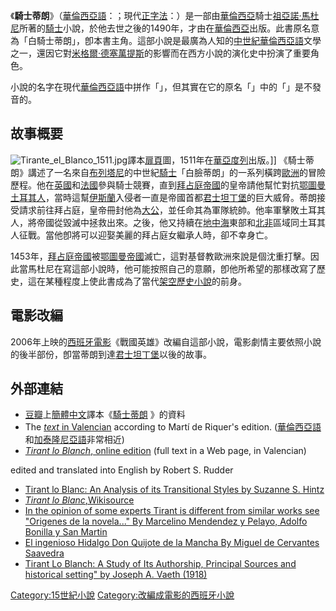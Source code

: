 {{noteTA
|G1=Show
|1=zh-tw:朱亞諾·馬托雷爾;zh-hk:祖亞諾·馬杜尼;zh-cn:朱亚诺·马托雷尔;
}}

{{Infobox book
| name = 騎士蒂朗<br/>{{lang|ca|Tirant lo Blanch}}
| image = Tirant lo blanc.jpg
| image_size     = 
| caption        = 1490年初版的末頁
| author         = [[祖亞諾·馬杜尼|祖亞諾·馬杜尼]]<br/>{{tsl|en|Martí Joan de Galba|馬蒂·祖安·德·加爾巴}}
| audio_read_by  = 
| title_orig     = 
| title_working  = 
| translator     = 
| illustrator    = 
| cover_artist   = 
| country        = [[華倫西亞王國|華倫西亞王國]]
| language       = [[華倫西亞語|華倫西亞語]]
| series         = 
| subject        = 
| genre          = [[騎士文學|騎士文學]]
| publisher      = 馬蒂·祖安·德·加爾巴
| pub_date       = 1490年
| media_type     = 
| pages          = 
| awards         = 
| isbn           = 
| oclc           = 
| dewey          = 849.9
| congress       = 
| preceded_by    = 
| followed_by    = 
}}

《'''騎士蒂朗'''》（[[華倫西亞語|華倫西亞語]]：{{lang|ca|Tirant lo Blanch}}；現代[[正字法|正字法]]：{{lang|ca|Tirant lo Blanc}}）是一部由[[華倫西亞王國|華倫西亞]]騎士[[祖亞諾·馬杜尼|祖亞諾·馬杜尼]]所著的[[騎士文學|騎士]]小說，於他去世之後的1490年，才由{{tsl|en|Martí Joan de Galba|馬蒂·祖安·德·加爾巴}}在[[華倫西亞|華倫西亞]]出版。此書原名意為「白騎士蒂朗」，卽本書主角。這部小說是最廣為人知的[[中世紀|中世紀]][[華倫西亞語|華倫西亞語]]文學之一，還因它對[[米格爾·德塞萬提斯|米格爾·德塞萬提斯]]的影響而在西方小說的演化史中扮演了重要角色。

小說的名字在現代[[華倫西亞語|華倫西亞語]]中拼作「{{lang|ca|Tirant lo Blanc}}」，但其實在它的原名「{{lang|ca|Tirant lo Blanch}}」中的「{{lang|ca|h}}」是不發音的。

==故事概要==
[[File:Tirante_el_Blanco_1511.jpg|thumb]]譯本[[扉頁|扉頁]]圖，1511年在[[華亞度列|華亞度列]]出版。]]
《騎士蒂朗》講述了一名來自[[布列塔尼|布列塔尼]]的中世紀[[騎士|騎士]]「白臉蒂朗」的一系列橫跨[[歐洲|歐洲]]的冒險歷程。他在[[英國|英國]]和[[法國|法國]]參與騎士競賽，直到[[拜占庭帝國|拜占庭帝國]]的皇帝請他幫忙對抗[[鄂圖曼土耳其人|鄂圖曼土耳其人]]，當時這幫[[伊斯蘭|伊斯蘭]]入侵者一直是帝國首都[[君士坦丁堡|君士坦丁堡]]的巨大威脅。蒂朗接受請求前往拜占庭，皇帝冊封他為[[大公_(拜占庭)|大公]]，並任命其為軍隊統帥。他率軍擊敗土耳其人，將帝國從毀滅中拯救出來。之後，他又持續在[[地中海|地中海]]東部和[[北非|北非]]區域同土耳其人征戰。當他卽將可以迎娶美麗的拜占庭女繼承人時，卻不幸身亡。

1453年，[[拜占庭帝國|拜占庭帝國]]被[[鄂圖曼帝國|鄂圖曼帝國]]滅亡，這對基督教歐洲來說是個沈重打擊。因此當馬杜尼在寫這部小說時，他可能按照自己的意願，卽他所希望的那樣改寫了歷史，這在某種程度上使此書成為了當代[[架空歷史小說|架空歷史小說]]的前身。

==電影改編==
{{主條目|戰國英雄}}
2006年上映的[[西班牙電影|西班牙電影]]《戰國英雄》改編自這部小說，電影劇情主要依照小說的後半部份，卽當蒂朗到達[[君士坦丁堡|君士坦丁堡]]以後的故事。

==外部連結==
*[[豆瓣|豆瓣]]上[[簡體中文|簡體中文]]譯本《[https://book.douban.com/subject/2239809/ 騎士蒂朗] {{Wayback|url=https://book.douban.com/subject/2239809/ |date=20161116102301 }}》的資料 {{zh-cn}}
*The [https://web.archive.org/web/20100821232803/http://www.tinet.cat/bdt/tirant/ ''text'' in Valencian] according to Martí de Riquer's edition. ([[華倫西亞語|華倫西亞語]]和[[加泰隆尼亞語|加泰隆尼亞語]]非常相近)
* [http://einesdellengua.com/tirantloweb/tirantloblanch.html ''Tirant lo Blanch'', online edition] {{Wayback|url=http://einesdellengua.com/tirantloweb/tirantloblanch.html |date=20160412104048 }} (full text in a Web page, in Valencian)
{{Gutenberg|no=378|name=The White Knight: Tirant lo Blanc}} edited and translated into English by Robert S. Rudder
*[https://web.archive.org/web/20120716231859/http://tell.fll.purdue.edu/RLA-Archive/1992/Spanish-html/Hintz,Suzanne.htm Tirant lo Blanc: An Analysis of its Transitional Styles by Suzanne S. Hintz]
*[http://ca.wikisource.org/wiki/Tirant_lo_Blanc ''Tirant lo Blanc'',Wikisource] {{Wayback|url=http://ca.wikisource.org/wiki/Tirant_lo_Blanc |date=20081214172837 }}
*[https://books.google.com/books?id=mX4cAAAAMAAJ&pg=PR15&dq=tirant+lo+blanch&as_brr=1 In the opinion of some experts Tirant is different from similar works see "Origenes de la novela..." By Marcelino Mendendez y Pelayo, Adolfo Bonilla y San Martin] {{Wayback|url=https://books.google.com/books?id=mX4cAAAAMAAJ&pg=PR15&dq=tirant+lo+blanch&as_brr=1 |date=20190610055602 }}
*[https://books.google.com/books?id=fQ8MAAAAIAAJ&pg=PA146&dq=tirant+lo+blanc&as_brr=1 El ingenioso Hidalgo Don Quijote de la Mancha By Miguel de Cervantes Saavedra] {{Wayback|url=https://books.google.com/books?id=fQ8MAAAAIAAJ&pg=PA146&dq=tirant+lo+blanc&as_brr=1 |date=20190611111501 }}
*[https://books.google.com/books?id=0JAYAAAAMAAJ&pg=PA4&dq=tirant+lo+blanc&as_brr=1#PPR3,M1 Tirant Lo Blanch: A Study of Its Authorship, Principal Sources and historical setting" by Joseph A. Vaeth (1918)] {{Wayback|url=https://books.google.com/books?id=0JAYAAAAMAAJ&pg=PA4&dq=tirant+lo+blanc&as_brr=1#PPR3,M1 |date=20190608135855 }}

{{Portal bar|小說|西班牙}}

[[Category:15世紀小說|Category:15世紀小說]]
[[Category:改編成電影的西班牙小說|Category:改編成電影的西班牙小說]]